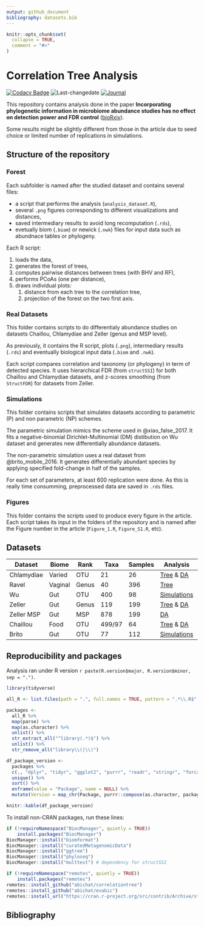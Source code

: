 ```yaml
---
output: github_document
bibliography: datasets.bib
---
```


<!-- README.md is generated from README.Rmd. Please edit that file -->

```r
knitr::opts_chunk$set(
  collapse = TRUE,
  comment = "#>"
)
```
# Correlation Tree Analysis

<!-- badges: start -->
[![Codacy Badge](https://api.codacy.com/project/badge/Grade/ba04cd22d16047bb831608b9a7a6702f)](https://www.codacy.com/app/abichat/correlationtree_analysis?utm_source=github.com&amp;utm_medium=referral&amp;utm_content=abichat/correlationtree_analysis&amp;utm_campaign=Badge_Grade)
![Last-changedate](https://img.shields.io/badge/last%20change-`r gsub('-', '--', Sys.Date())`-yellowgreen.svg)
[![Journal](https://img.shields.io/badge/published-bioRxiv-blue)](https://www.biorxiv.org/content/10.1101/2020.01.31.928309v1)
<!-- badges: end -->

This repository contains analysis done in the paper **Incorporating phylogenetic information in microbiome abundance studies has no effect on detection power and FDR control** ([bioRxiv](https://www.biorxiv.org/content/10.1101/2020.01.31.928309v1)).

Some results might be slightly different from those in the article due to seed choice or limited number of replications in simulations.


## Structure of the repository

### Forest

Each subfolder is named after the studied dataset and contains several files:

- a script that performs the analysis (`analysis_dataset.R`),
- several `.png` figures corresponding to different visualizations and distances,
- saved intermediary results to avoid long recomputation (`.rds`),
- evetually biom (`.biom`) or newick (`.nwk`) files for input data such as abundnace tables or phylogeny.

Each R script:

1. loads the data,
2. generates the forest of trees,
3. computes pairwise distances between trees (with BHV and RF),
4. performs PCoAs (one per distance),
5. draws individual plots:
    1. distance from each tree to the correlation tree,
    2. projection of the forest on the two first axis.

### Real Datasets

This folder contains scripts to do differentialy abundance studies on datasets Chaillou, Chlamydiae and Zeller (genus and MSP level).

As previously, it contains the R script, plots (`.png`), intermediary results (`.rds`) and eventually biological input data (`.biom` and `.nwk`).

Each script compares correlation and taxonomy (or phylogeny) in term of detected species. It uses hierarchical FDR (from `structSSI`) for both Chaillou and Chlamydiae datasets, and z-scores smoothing (from `StructFDR`) for datasets from Zeller.

### Simulations

This folder contains scripts that simulates datasets according to parametric (P) and non parametric (NP) schemes.

The parametric simulation mimics the scheme used in @xiao_false_2017. It fits a negative-binomial Dirichlet-Multinomial (DM) distibution on Wu dataset and generates new differentially abundance datasets.

The non-parametric simulation uses a real dataset from @brito_mobile_2016. It generates differentially abundant species by applying specified fold-change in half of the samples.

For each set of parameters, at least 600 replication were done. As this is really time consumming, preprocessed data are saved in `.rds` files.


### Figures

This folder contains the scripts used to produce every figure in the article. Each script takes its input in the folders of the repository and is named after the Figure number in the article (`Figure_1.R`, `Figure_S1.R`, etc). 

## Datasets


| Dataset    | Biome   | Rank  | Taxa   | Samples | Analysis                                                    | Publication            |
|------------|---------|-------|--------|---------|-------------------------------------------------------------|------------------------|
| Chlamydiae | Varied  | OTU   | 21     | 26      | [Tree](forests/chlamydiae) & [DA](real_datasets/chlamydiae) | @caporaso_global_2011  |  
| Ravel      | Vaginal | Genus | 40     | 396     | [Tree](forests/ravel)                                       | @ravel_vaginal_2011    |
| Wu         | Gut     | OTU   | 400    | 98      | [Simulations](simulations/parametric)                       | @wu_linking_2011       |
| Zeller     | Gut     | Genus | 119    | 199     | [Tree](forests/zeller/) & [DA](real_datasets/zeller_genus)  | @zeller_potential_2014 | 
| Zeller MSP | Gut     | MSP   | 878    | 199     | [DA](real_datasets/zeller_msp)                              | @zeller_potential_2014 |
| Chaillou   | Food    | OTU   | 499/97 | 64      | [Tree](forests/chaillou) & [DA](real_datasets/chaillou)     | @chaillou_origin_2015  | 
| Brito      | Gut     | OTU   | 77     | 112     | [Simulations](simulations/non_parametric)                   | @brito_mobile_2016     |


## Reproducibility and packages

Analysis ran under R version `r paste(R.version$major, R.version$minor, sep = ".")`.

```r
library(tidyverse)

all_R <- list.files(path = ".", full.names = TRUE, pattern = ".*\\.R$", recursive = TRUE)

packages <-
  all_R %>%
  map(parse) %>%
  map(as.character) %>%
  unlist() %>%
  str_extract_all("^library(.*)$") %>%
  unlist() %>%
  str_remove_all("library\\(|\\)")

df_package_version <-
  packages %>%
  c(., "dplyr", "tidyr", "ggplot2", "purrr", "readr", "stringr", "forcats", "furrr") %>%
  unique() %>% 
  sort() %>%
  enframe(value = "Package", name = NULL) %>%
  mutate(Version = map_chr(Package, purrr::compose(as.character, packageVersion)))

knitr::kable(df_package_version)
```

To install non-CRAN packages, run these lines:
```r
if (!requireNamespace("BiocManager", quietly = TRUE))
    install.packages("BiocManager")
BiocManager::install("biomformat")
BiocManager::install("curatedMetagenomicData")
BiocManager::install("ggtree")
BiocManager::install("phyloseq")
BiocManager::install("multtest") # dependency for structSSI

if (!requireNamespace("remotes", quietly = TRUE))
    install.packages("remotes")
remotes::install_github("abichat/correlationtree")
remotes::install_github("abichat/evabic")
remotes::install_url("https://cran.r-project.org/src/contrib/Archive/structSSI/structSSI_1.1.1.tar.gz") # archived from CRAN
```

## Bibliography
